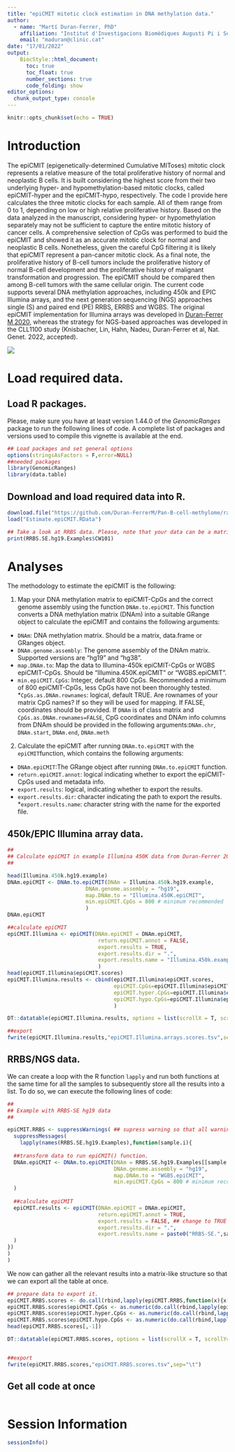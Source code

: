 ```yaml
---
title: "epiCMIT mitotic clock estimation in DNA methylation data."
author: 
  - name: "Martí Duran-Ferrer, PhD"
    affiliation: "Institut d'Investigacions Biomèdiques Augusti Pi i Sunyer (IDIBAPS), Barcelona, Spain."
    email: "maduran@clinic.cat"
date: "17/01/2022"
output: 
    BiocStyle::html_document:
      toc: true
      toc_float: true
      number_sections: true
      code_folding: show
editor_options: 
  chunk_output_type: console
---
```


```r
knitr::opts_chunk$set(echo = TRUE)
```

# Introduction
The epiCMIT (epigenetically-determined Cumulative MIToses) mitotic clock represents a relative measure of the total proliferative history of normal and neoplastic B cells. It is built considering the highest score from their two underlying hyper- and hypomethylation-based mitotic clocks, called epiCMIT-hyper and the epiCMIT-hypo, respectively. The code I provide here calculates the three mitotic clocks for each sample. All of them range from 0 to 1, depending on low or high relative proliferative history. Based on the data analyzed in the manuscript, considering hyper- or hypomethylation separately may not be sufficient to capture the entire mitotic history of cancer cells. A comprehensive selection of CpGs was performed to buid the epiCMIT and showed it as an accurate mitotic clock for normal and neoplastic B cells. Nonetheless, given the careful CpG filtering it is likely that epiCMIT represent a pan-cancer mitotic clock. As a final note, the proliferative history of B-cell tumors include the proliferative history of normal B-cell development and the proliferative history of malignant transformation and progression. The epiCMIT should be compared then among B-cell tumors with the same cellular origin. The current code supports several DNA methylation approaches, including 450k and EPIC Illumina arrays, and the next generation sequencing (NGS) approaches single (S) and paired end (PE) RRBS, ERRBS and WGBS. The original epiCMIT implementation for Illumina arrays was developed in [Duran-Ferrer M 2020](https://www.nature.com/articles/s43018-020-00131-2), whereas the strategy for NGS-based approaches was developed in  the CLL1100 study (Knisbacher, Lin, Hahn, Nadeu, Duran-Ferrer et al, Nat. Genet. 2022, accepted).

![](../Images/epiCMIT.png)

# Load required data.

## Load R packages.
Please, make sure you have at least version 1.44.0 of the *GenomicRanges* package to run the following lines of code. A complete list of packages and versions used to compile this vignette is available at the end.

```r

## Load packages and set general options
options(stringsAsFactors = F,error=NULL)
##needed packages
library(GenomicRanges)
library(data.table)

```

## Download and load required data into R.

```r

download.file("https://github.com/Duran-FerrerM/Pan-B-cell-methylome/raw/master/Data/Estimate.epiCMIT.RData", destfile = "Estimate.epiCMIT.RData", method="libcurl")
load("Estimate.epiCMIT.RData")

## Take a look at RRBS data. Please, note that your data can be a matrix, data.frame or GRange object.
print(RRBS.SE.hg19.Examples$CW101)

```

# Analyses

The methodology to estimate the epiCMIT is the following:

1. Map your DNA methylation matrix to epiCMIT-CpGs and the correct genome assembly using the function `DNAm.to.epiCMIT`. This function converts a DNA methylation matrix (DNAm) into a suitable GRange object to calculate the epiCMIT and contains the following arguments:
  * `DNAm`: DNA methylation matrix. Should be a matrix, data.frame or GRanges object.
  * `DNAm.genome.assembly`: The genome assembly of the DNAm matrix. Supported versions are "hg19" and "hg38".
  * `map.DNAm.to`: Map the data to Illumina-450k epiCMIT-CpGs or WGBS epiCMIT-CpGs. Should be "Illumina.450K.epiCMIT" or "WGBS.epiCMIT".
  * `min.epiCMIT.CpGs`: Integer, default 800 CpGs. Recommended a minimum of 800 epiCMIT-CpGs, less CpGs have not been thoroughly tested.
  *`CpGs.as.DNAm.rownames`: logical, default TRUE. Are rownames of your matrix CpG names? If so they will be used for mapping. If FALSE, coordinates should be provided. If `DNAm` is of class matrix and `CpGs.as.DNAm.rownames=FALSE`, CpG coordinates and DNAm info columns from DNAm should be provided in the following arguments:`DNAm.chr`, `DNAm.start`, `DNAm.end`, `DNAm.meth`
  
2. Calculate the epiCMIT  after running `DNAm.to.epiCMIT` with the `epiCMIT`function, which contains the following arguments:
  * `DNAm.epiCMIT`:The GRange object after running `DNAm.to.epiCMIT` function.
  * `return.epiCMIT.annot`: logical indicating whether to export the epiCMIT-CpGs used and metadata info.
  * `export.results`: logical, indicating whether to export the results.
  * `export.results.dir`: character indicating the path to export the results.
  *`export.results.name`: character string with the name for the exported file.

## 450k/EPIC Illumina array data.

```r

##
## Calculate epiCMIT in example Illumina 450K data from Duran-Ferrer 2020, Nature Cancer
## 

head(Illumina.450k.hg19.example)
DNAm.epiCMIT <- DNAm.to.epiCMIT(DNAm = Illumina.450k.hg19.example,
                         DNAm.genome.assembly = "hg19",
                         map.DNAm.to = "Illumina.450K.epiCMIT",
                         min.epiCMIT.CpGs = 800 # minimum recommended
                         )
DNAm.epiCMIT

##calculate epiCMIT
epiCMIT.Illumina <- epiCMIT(DNAm.epiCMIT = DNAm.epiCMIT,
                             return.epiCMIT.annot = FALSE,
                             export.results = TRUE,
                             export.results.dir = ".",
                             export.results.name = "Illumina.450k.example_"
                             )
head(epiCMIT.Illumina$epiCMIT.scores)
epiCMIT.Illumina.results <- cbind(epiCMIT.Illumina$epiCMIT.scores,
                                  epiCMIT.CpGs=epiCMIT.Illumina$epiCMIT.run.info$epiCMIT.CpGs,
                                  epiCMIT.hyper.CpGs=epiCMIT.Illumina$epiCMIT.run.info$epiCMIT.hyper.CpGs,
                                  epiCMIT.hypo.CpGs=epiCMIT.Illumina$epiCMIT.run.info$epiCMIT.hypo.CpGs
                                  )

DT::datatable(epiCMIT.Illumina.results, options = list(scrollX = T, scrollY=T), rownames = F)

##export
fwrite(epiCMIT.Illumina.results,"epiCMIT.Illumina.arrays.scores.tsv",sep="\t")

```



## RRBS/NGS data.
We can create a loop with the R function `lapply` and run both functions at the same time for all the samples to subsequently store all the results into a list. To do so, we can execute the following lines of code:

```r

##
## Example with RRBS-SE hg19 data
##

epiCMIT.RRBS <- suppressWarnings( ## supress warning so that all warning do not appear in the html document.
  suppressMessages(
    lapply(names(RRBS.SE.hg19.Examples),function(sample.i){
  
  ##transform data to run epiCMIT() function.
  DNAm.epiCMIT <- DNAm.to.epiCMIT(DNAm = RRBS.SE.hg19.Examples[[sample.i]],
                                  DNAm.genome.assembly = "hg19",
                                  map.DNAm.to = "WGBS.epiCMIT",
                                  min.epiCMIT.CpGs = 800 # minimum recommended
  )
  
  ##calculate epiCMIT
  epiCMIT.results <- epiCMIT(DNAm.epiCMIT = DNAm.epiCMIT,
                             return.epiCMIT.annot = TRUE,
                             export.results = FALSE, ## change to TRUE to export results for every single sample
                             export.results.dir = ".",
                             export.results.name = paste0("RRBS-SE.",sample.i,"_example_")
  )
})
)
)


```

We now can gather all the relevant results into a matrix-like structure so that we can export all the table at once.

```r

## prepare data to export it.
epiCMIT.RRBS.scores <- do.call(rbind,lapply(epiCMIT.RRBS,function(x){x[["epiCMIT.scores"]]}))
epiCMIT.RRBS.scores$epiCMIT.CpGs <- as.numeric(do.call(rbind,lapply(epiCMIT.RRBS,function(x){x[["epiCMIT.run.info"]][["epiCMIT.CpGs"]]})))
epiCMIT.RRBS.scores$epiCMIT.hyper.CpGs <- as.numeric(do.call(rbind,lapply(epiCMIT.RRBS,function(x){x[["epiCMIT.run.info"]][["epiCMIT.hyper.CpGs"]]})))
epiCMIT.RRBS.scores$epiCMIT.hypo.CpGs <- as.numeric(do.call(rbind,lapply(epiCMIT.RRBS,function(x){x[["epiCMIT.run.info"]][["epiCMIT.hypo.CpGs"]]})))
head(epiCMIT.RRBS.scores[,-1])

DT::datatable(epiCMIT.RRBS.scores, options = list(scrollX = T, scrollY=T), rownames = F)


##export
fwrite(epiCMIT.RRBS.scores,"epiCMIT.RRBS.scores.tsv",sep="\t")

```

## Get all code at once
```r
```


# Session Information

```r

sessionInfo()

```


